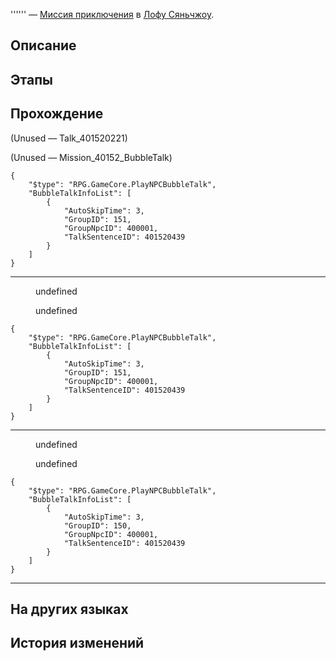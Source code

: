 {{Дополнить|Диалоги.}}
{{Миссия Инфобокс
|id              = 4015204
|Название        = 
|Изображение     = Миссия Освоения .png
|Тип             = Миссия приключения
|События         = 
|Глава           = 
|Условия         = Завершите миссию {{cx}}<!--Hidden Mission ID 4015203--> и дождитесь ежедневного [[Обновление сервера|обновления сервера]]
|Персонажи       = Мастер Гуншу; Первопроходец
|СтартЛокация    = Комиссия по ремёслам
|Мир             = Лофу Сяньчжоу
|Локации         = Комиссия по ремёслам
|Предыдущая      = 
|Следующая       = 
|Награды         = 
}}
'''''' — [[Миссия приключения]] в [[Лофу Сяньчжоу]].

==Описание==
{{Описание|<!--официальное описание из Перекрёстка судеб-->}}

==Этапы==


==Прохождение==
{{Дополнить}}


;(Unused &mdash; Talk_401520221)


;(Unused &mdash; Mission_40152_BubbleTalk)
<pre>{
	"$type": "RPG.GameCore.PlayNPCBubbleTalk",
	"BubbleTalkInfoList": [
		{
			"AutoSkipTime": 3,
			"GroupID": 151,
			"GroupNpcID": 400001,
			"TalkSentenceID": 401520439
		}
	]
}</pre>
:<!--0.5-second delay-->
----
<!--Unknown TalkSentence: 401520376-->
<!--Unknown TalkSentence: 401520377-->
:{{Диалог|Стрелка}} undefined
:<!--Unknown TalkSentence: 401520379-->
:{{Диалог|Стрелка}} undefined
:<!--Unknown TalkSentence: 401520381-->
:<!--Unknown TalkSentence: 401520446-->
<!--Unknown TalkSentence: 401520379-->
:<!--1-second delay-->
<pre>{
	"$type": "RPG.GameCore.PlayNPCBubbleTalk",
	"BubbleTalkInfoList": [
		{
			"AutoSkipTime": 3,
			"GroupID": 151,
			"GroupNpcID": 400001,
			"TalkSentenceID": 401520439
		}
	]
}</pre>
:<!--0.5-second delay-->
----
<!--Unknown TalkSentence: 401520406-->
:{{Диалог|Стрелка}} undefined
:<!--Unknown TalkSentence: 401520408-->
:<!--Unknown TalkSentence: 401520409-->
:{{Диалог|Стрелка}} undefined
:<!--Unknown TalkSentence: 401520411-->
<!--Unknown TalkSentence: 401520409-->
:<!--1-second delay-->
<pre>{
	"$type": "RPG.GameCore.PlayNPCBubbleTalk",
	"BubbleTalkInfoList": [
		{
			"AutoSkipTime": 3,
			"GroupID": 150,
			"GroupNpcID": 400001,
			"TalkSentenceID": 401520439
		}
	]
}</pre>
:<!--0.5-second delay-->
----
<!--Unknown TalkSentence: 401520436-->
<!--Unknown TalkSentence: 401520437-->
<!--Unknown TalkSentence: 401520438-->
{{Диалог Конец}}

==На других языках==
{{На других языках
|en   = 
|zhs  = 
|zht  = 
|ja   = 
|ko   = 
|es   = 
|fr   = 
|ru   = 
|th   = 
|vi   = 
|de   = 
|id   = 
|pt   = 
}}

==История изменений==
{{История изменений|2.7}}
